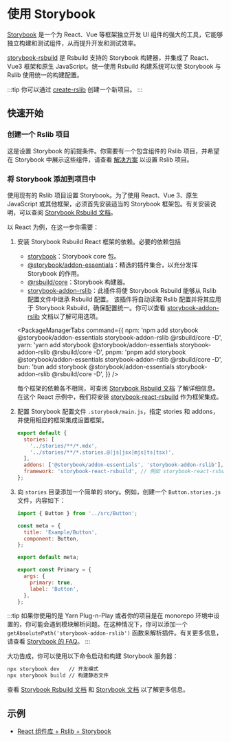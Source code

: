 
# 使用 Storybook

[Storybook](https://storybook.js.org/) 是一个为 React、Vue 等框架独立开发 UI 组件的强大的工具，它能够独立构建和测试组件，从而提升开发和测试效率。

[storybook-rsbuild](https://github.com/rspack-contrib/storybook-rsbuild) 是 Rsbuild 支持的 Storybook 构建器，并集成了 React、Vue3 框架和原生 JavaScript。统一使用 Rsbuild 构建系统可以使 Storybook 与 Rslib 使用统一的构建配置。

:::tip
你可以通过 [create-rslib](/guide/start/quick-start#creating-an-rslib-project) 创建一个新项目。
:::

## 快速开始

### 创建一个 Rslib 项目

这是设置 Storybook 的前提条件。你需要有一个包含组件的 Rslib 项目，并希望在 Storybook 中展示这些组件，请查看 [解决方案](/guide/solution/) 以设置 Rslib 项目。

### 将 Storybook 添加到项目中

使用现有的 Rslib 项目设置 Storybook。为了使用 React、Vue 3、原生 JavaScript 或其他框架，必须首先安装适当的 Storybook 框架包。有关安装说明，可以查阅 [Storybook Rsbuild 文档](https://storybook.rsbuild.dev/guide/framework.html)。

以 React 为例，在这一步你需要：

1. 安装 Storybook Rsbuild React 框架的依赖。必要的依赖包括

   - [storybook](https://www.npmjs.com/package/storybook)：Storybook core 包。
   - [@storybook/addon-essentials](https://www.npmjs.com/package/@storybook/addon-essentials)：精选的插件集合，以充分发挥 Storybook 的作用。
   - [@rsbuild/core](https://www.npmjs.com/package/@rsbuild/core)：Storybook 构建器。
   - [storybook-addon-rslib](https://www.npmjs.com/package/storybook-addon-rslib)：此插件将使 Storybook Rsbuild 能够从 Rslib 配置文件中继承 Rsbuild 配置。
     该插件将自动读取 Rslib 配置并将其应用于 Storybook Rsbuild，确保配置统一。你可以查看 [storybook-addon-rslib](https://storybook.rsbuild.dev/guide/integrations/rslib.html) 文档以了解可用选项。

   <PackageManagerTabs
     command={{
       npm: 'npm add storybook @storybook/addon-essentials storybook-addon-rslib @rsbuild/core -D',
       yarn: 'yarn add storybook @storybook/addon-essentials storybook-addon-rslib @rsbuild/core -D',
       pnpm: 'pnpm add storybook @storybook/addon-essentials storybook-addon-rslib @rsbuild/core -D',
       bun: 'bun add storybook @storybook/addon-essentials storybook-addon-rslib @rsbuild/core -D',
     }}
   />

   每个框架的依赖各不相同，可查阅 [Storybook Rsbuild 文档](https://storybook.rsbuild.dev/guide/framework.html) 了解详细信息。在这个 React 示例中，我们将安装 [storybook-react-rsbuild](https://www.npmjs.com/package/storybook-react-rsbuild) 作为框架集成。

   <Tabs>
     <Tab label="React">
       <PackageManagerTabs command="add storybook-react-rsbuild -D" />
     </Tab>
     <Tab label="Vue">
       <PackageManagerTabs command="add storybook-vue3-rsbuild -D" />
     </Tab>
   </Tabs>

2. 配置 Storybook 配置文件 `.storybook/main.js`，指定 stories 和 addons，并使用相应的框架集成设置框架。

   ```js title=".storybook/main.js"
   export default {
     stories: [
       '../stories/**/*.mdx',
       '../stories/**/*.stories.@(js|jsx|mjs|ts|tsx)',
     ],
     addons: ['@storybook/addon-essentials', 'storybook-addon-rslib'],
     framework: 'storybook-react-rsbuild', // 例如 storybook-react-rsbuild
   };
   ```

3. 向 `stories` 目录添加一个简单的 story。例如，创建一个 `Button.stories.js` 文件，内容如下：

   ```js title="stories/Button.stories.js"
   import { Button } from '../src/Button';

   const meta = {
     title: 'Example/Button',
     component: Button,
   };

   export default meta;

   export const Primary = {
     args: {
       primary: true,
       label: 'Button',
     },
   };
   ```

:::tip
如果你使用的是 Yarn Plug-n-Play 或者你的项目是在 monorepo 环境中设置的，你可能会遇到模块解析问题。在这种情况下，你可以添加一个 `getAbsolutePath('storybook-addon-rslib')` 函数来解析插件。有关更多信息，请查看 [Storybook 的 FAQ](https://storybook.js.org/docs/faq#how-do-i-fix-module-resolution-in-special-environments)。
:::

大功告成，你可以使用以下命令启动和构建 Storybook 服务器：

```bash
npx storybook dev   // 开发模式
npx storybook build // 构建静态文件
```

查看 [Storybook Rsbuild 文档](https://storybook.rsbuild.dev/) 和 [Storybook 文档](https://storybook.js.org/docs/react/get-started/introduction) 以了解更多信息。

## 示例

- [React 组件库 + Rslib + Storybook](https://github.com/rspack-contrib/storybook-rsbuild/tree/main/sandboxes/rslib-react-component)
